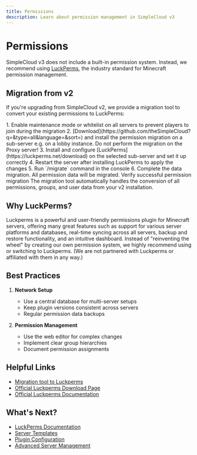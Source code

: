 ```yaml
---
title: Permissions
description: Learn about permission management in SimpleCloud v3
---
```


# Permissions

SimpleCloud v3 does not include a built-in permission system. Instead, we recommend using [LuckPerms](https://luckperms.net/download), the industry standard for Minecraft permission management.

## Migration from v2

If you're upgrading from SimpleCloud v2, we provide a migration tool to convert your existing permissions to LuckPerms:

<Steps>
  1. Enable maintenance mode or whitelist on all servers to prevent players to
  join during the migration 2.
  [Download](https://github.com/theSimpleCloud?q=&type=all&language=&sort=) and
  install the permission migration on a sub-server e.g. on a lobby instance. Do
  not perform the migration on the Proxy server! 3. Install and configure
  [LuckPerms](https://luckperms.net/download) on the selected sub-server and set
  it up correctly 4. Restart the server after installing LuckPerms to apply the
  changes 5. Run `/migrate` command in the console 6. Complete the data
  migration. All permission data will be migrated. Verify successful permission
  migration
</Steps>

<Callout>
  The migration tool automatically handles the conversion of all permissions,
  groups, and user data from your v2 installation.
</Callout>

## Why LuckPerms?

Luckperms is a powerful and user-friendly permissions plugin for Minecraft servers, offering many great features such as support for various server platforms and databases, real-time syncing across all servers, backup and restore functionality, and an intuitive dashboard.
Instead of "reinventing the wheel" by creating our own permission system, we highly recommend using or switching to Luckperms. (We are not partnered with Luckperms or affiliated with them in any way.)

## Best Practices

1. **Network Setup**

   - Use a central database for multi-server setups
   - Keep plugin versions consistent across servers
   - Regular permission data backups

2. **Permission Management**
   - Use the web editor for complex changes
   - Implement clear group hierarchies
   - Document permission assignments

## Helpful Links

- [Migration tool to Luckperms](https://github.com/theSimpleCloud?q=&type=all&language=&sort=)
- [Official Luckperms Download Page](https://luckperms.net/download)
- [Official Luckperms Documentation](https://luckperms.net/wiki/Home)

## What's Next?

- [LuckPerms Documentation](https://luckperms.net/wiki)
- [Server Templates](/docs/manual/resources/template)
- [Plugin Configuration](/docs/manual/plugin)
- [Advanced Server Management](/docs/manual/resources/server)
